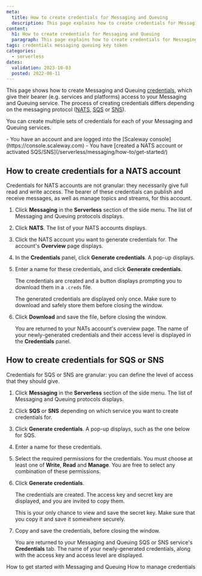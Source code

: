 ```yaml
---
meta:
  title: How to create credentials for Messaging and Queuing
  description: This page explains how to create credentials for Messaging and Queuing
content:
  h1: How to create credentials for Messaging and Queuing
  paragraph: This page explains how to create credentials for Messaging and Queuing
tags: credentials messaging queuing key token 
categories:
  - serverless 
dates:
  validation: 2023-10-03
  posted: 2022-08-11 
---
```


This page shows how to create Messaging and Queuing [credentials](/serverless/messaging/concepts/#credentials), which give their bearer (e.g. services and platforms) access to your Messaging and Queuing service. The process of creating credentials differs depending on the messaging protocol ([NATS](/serverless/messaging/concepts/#nats), [SQS](/serverless/messaging/concepts/sns) or [SNS](/serverless/messaging/concepts/sns)).

You can create multiple sets of credentials for each of your Messaging and Queuing services.

<Macro id="iam-requirements" />

<Message type="requirement">
  - You have an account and are logged into the [Scaleway console](https://console.scaleway.com)
  - You have [created a NATS account or activated SQS/SNS](/serverless/messaging/how-to/get-started/)
</Message>

## How to create credentials for a NATS account

Credentials for NATS accounts are not granular: they necessarily give full read and write access. The bearer of these credentials can publish and receive messages, as well as manage topics and streams, for this account.

1. Click **Messaging** in the **Serverless** section of the side menu. The list of Messaging and Queuing protocols displays.

2. Click **NATS**. The list of your NATS accounts displays.

3. Click the NATS account you want to generate credentials for. The account's **Overview** page displays.

4. In the **Credentials** panel, click **Generate credentials**. A pop-up displays.
    <Lightbox src="scaleway-generate-nats-creds.webp" alt="" />

5. Enter a name for these credentials, and click **Generate credentials**.

    The credentials are created and a button displays prompting you to download them in a `.creds` file. 

    <Lightbox src="scaleway-nats-cred-generated.webp" alt="" />
    
    <Message type="important">
      The generated credentials are displayed only once. Make sure to download and safely store them before closing the window.
    </Message>

6. Click **Download** and save the file, before closing the window.

    You are returned to your NATs account's overview page. The name of your newly-generated credentials and their access level is displayed in the **Credentials** panel.

    <Lightbox src="scaleway-nats-credentials-display.webp" alt="" />


## How to create credentials for SQS or SNS

Credentials for SQS or SNS are granular: you can define the level of access that they should give.

1. Click **Messaging** in the **Serverless** section of the side menu. The list of Messaging and Queuing protocols displays.

2. Click **SQS** or **SNS** depending on which service you want to create credentials for.

3. Click **Generate credentials**. A pop-up displays, such as the one below for SQS.
    <Lightbox src="scaleway-generate-creds-sqs.webp" alt="" />

4. Enter a name for these credentials.

5. Select the required permissions for the credentials. You must choose at least one of **Write**, **Read** and **Manage**. You are free to select any combination of these permissions. 

6. Click **Generate credentials**.

    The credentials are created. The access key and secret key are displayed, and you are invited to copy them.

    <Lightbox src="scaleway-sqs-sns-creds-generated.webp" alt="" />
    
    <Message type="important">
      This is your only chance to view and save the secret key. Make sure that you copy it and save it somewhere securely.
    </Message>

5. Copy and save the credentials, before closing the window.

    You are returned to your Messaging and Queuing SQS or SNS service's **Credentials** tab. The name of your newly-generated credentials, along with the access key and access level are displayed.

<Navigation title="See Also">
  <PreviousButton to="/serverless/messaging/how-to/get-started/">How to get started with Messaging and Queuing</PreviousButton>
  <NextButton to="/serverless/messaging/how-to/manage-credentials/">How to manage credentials</NextButton>
</Navigation>
